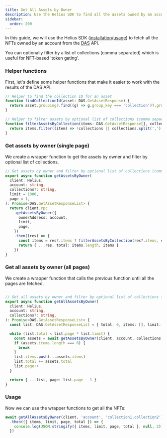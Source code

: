 ```yaml
---
title: Get All Assets by Owner
description: Use the Helius SDK to find all the assets owned by an account and filter by optional list of collections (comma separated)
sidebar:
  order: 200
---
```


In this guide, we will use the Helius SDK ([installation](/helius/installation)/[usage](/helius/usage))
to fetch all the NFTs owned by an account from the [DAS](https://docs.helius.dev/compression-and-das-api/digital-asset-standard-das-api) API.

You can optionally filter by a list of collections (comma separated) which is useful for NFT-based 'token gating'.

### Helper functions

First, let's define some helper functions that make it easier to work with the results of the DAS API.

```typescript
// Helper to find the collection ID for an asset
function findCollectionId(asset: DAS.GetAssetResponse) {
  return asset.grouping?.find((g) => g.group_key === 'collection')?.group_value
}

// Helper to filter assets by optional list of collections (comma separated)
function filterAssetsByCollection(items: DAS.GetAssetResponse[], collections?: string) {
  return items.filter((item) => !collections || collections.split(',').includes(findCollectionId(item) ?? ''))
}
```

### Get assets by owner (single page)

We create a wrapper function to get the assets by owner and filter by optional list of collections.

```typescript
// Get assets by owner and filter by optional list of collections (comma separated)
export async function getAssetsByOwner(
  client: Helius,
  account: string,
  collections?: string,
  limit = 1000,
  page = 1,
): Promise<DAS.GetAssetResponseList> {
  return client.rpc
    .getAssetsByOwner({
      ownerAddress: account,
      limit,
      page,
    })
    .then((res) => {
      const items = res?.items ? filterAssetsByCollection(res?.items, collections) : []
      return { ...res, total: items.length, items }
    })
}
```

### Get all assets by owner (all pages)

We create a wrapper function that calls the previous function until all the pages are fetched.

```typescript

// Get all assets by owner and filter by optional list of collections (comma separated)
export async function getAllAssetsByOwner(
  client: Helius,
  account: string,
  collections?: string,
): Promise<DAS.GetAssetResponseList> {
  const list: DAS.GetAssetResponseList = { total: 0, items: [], limit: 1000, page: 1 }

  while (list.total < list.page * list.limit) {
    const assets = await getAssetsByOwner(client, account, collections, list.limit, list.page)
    if (assets.items.length === 0) {
      break
    }
    list.items.push(...assets.items)
    list.total += assets.total
    list.page++
  }

  return { ...list, page: list.page - 1 }
}
```

### Usage

Now we can use the wrapper functions to get all the NFTs:

```typescript
await getAllAssetsByOwner(client, 'account', 'collection1,collection2')
  .then(({ items, limit, page, total }) => {
    console.log(JSON.stringify({ items, limit, page, total }, null, 2))
  })

```
